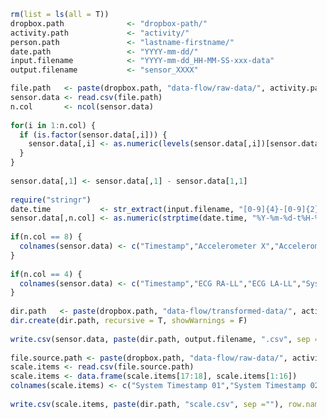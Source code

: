 ```r
  rm(list = ls(all = T))
  dropbox.path              <- "dropbox-path/"
  activity.path             <- "activity/" 
  person.path               <- "lastname-firstname/"
  date.path                 <- "YYYY-mm-dd/"  
  input.filename            <- "YYYY-mm-dd_HH-MM-SS-xxx-data"
  output.filename           <- "sensor_XXXX"
```

```r
  file.path   <- paste(dropbox.path, "data-flow/raw-data/", activity.path, person.path, date.path, input.filename, ".csv", sep ="")
  sensor.data <- read.csv(file.path)
  n.col       <- ncol(sensor.data)
  
  for(i in 1:n.col) {
    if (is.factor(sensor.data[,i])) {
      sensor.data[,i] <- as.numeric(levels(sensor.data[,i])[sensor.data[,i]])
    }
  }
  
  sensor.data[,1] <- sensor.data[,1] - sensor.data[1,1]
  
  require("stringr")
  date.time           <- str_extract(input.filename, "[0-9]{4}-[0-9]{2}-[0-9]{2}-t[0-9]{2}-[0-9]{2}-[0-9]{2}")
  sensor.data[,n.col] <- as.numeric(strptime(date.time, "%Y-%m-%d-t%H-%M-%S", tz = "Europe/Berlin")) * 1000 + sensor.data[,1]
  
  if(n.col == 8) {
    colnames(sensor.data) <- c("Timestamp","Accelerometer X","Accelerometer Y","Accelerometer Z","Gyroscope X","Gyroscope Y","Gyroscope Z","System Timestamp")
  }
  
  if(n.col == 4) {
    colnames(sensor.data) <- c("Timestamp","ECG RA-LL","ECG LA-LL","System Timestamp")
  }
  
  dir.path   <- paste(dropbox.path, "data-flow/transformed-data/", activity.path, person.path, gsub("-t", "_", date.time), "/", sep ="")
  dir.create(dir.path, recursive = T, showWarnings = F)
  
  write.csv(sensor.data, paste(dir.path, output.filename, ".csv", sep =""), row.names = F)
  
  file.source.path <- paste(dropbox.path, "data-flow/raw-data/", activity.path, person.path, date.path, date.time, "-fss-data.csv", sep ="")
  scale.items <- read.csv(file.source.path)
  scale.items <- data.frame(scale.items[17:18], scale.items[1:16])
  colnames(scale.items) <- c("System Timestamp 01","System Timestamp 02","Item 01","Item 02","Item 03","Item 04","Item 05","Item 06","Item 07","Item 08","Item 09","Item 10","Item 11","Item 12","Item 13","Item 14","Item 15","Item 16")
  
  write.csv(scale.items, paste(dir.path, "scale.csv", sep =""), row.names = F)
```